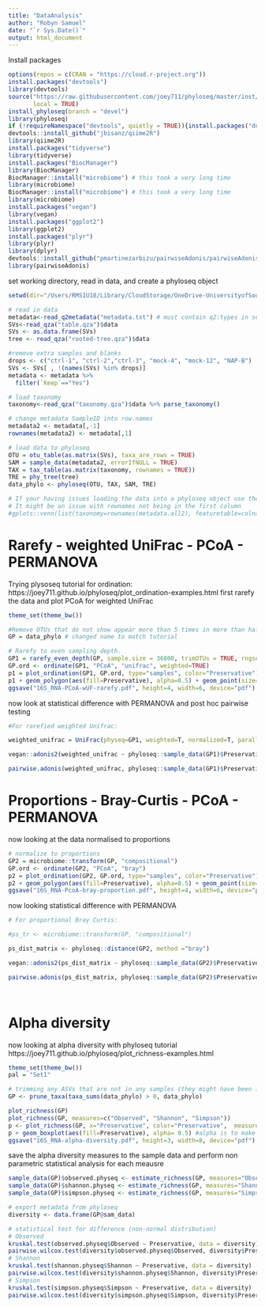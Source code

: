 ```yaml
---
title: "DataAnalysis"
author: "Robyn Samuel"
date: "`r Sys.Date()`"
output: html_document
---
```


Install packages
```r
options(repos = c(CRAN = "https://cloud.r-project.org"))
install.packages("devtools")
library(devtools)
source("https://raw.githubusercontent.com/joey711/phyloseq/master/inst/scripts/installer.R",
       local = TRUE)
install_phyloseq(branch = "devel")
library(phyloseq)
if (!requireNamespace("devtools", quietly = TRUE)){install.packages("devtools")}
devtools::install_github("jbisanz/qiime2R")
library(qiime2R)
install.packages("tidyverse")
library(tidyverse)
install.packages("BiocManager")
library(BiocManager)
BiocManager::install("microbiome") # this took a very long time
library(microbiome)
BiocManager::install("microbiome") # this took a very long time
library(microbiome)
install.packages("vegan")
library(vegan)
install.packages("ggplot2")
library(ggplot2)
install.packages("plyr")
library(plyr)
library(dplyr)
devtools::install_github("pmartinezarbizu/pairwiseAdonis/pairwiseAdonis")
library(pairwiseAdonis)
```
set working directory, read in data, and create a phyloseq object
```r
setwd(dir="/Users/RMS1U18/Library/CloudStorage/OneDrive-UniversityofSouthampton/PhD/Preservatives/Bioinformatics/CLEAN/16S_RNA/")

# read in data
metadata<-read_q2metadata("metadata.txt") # must contain q2:types in second line
SVs<-read_qza("table.qza")$data
SVs <- as.data.frame(SVs)
tree <- read_qza("rooted-tree.qza")$data

#remove extra samples and blanks
drops <- c("ctrl-1", "ctrl-2","ctrl-3", "mock-4", "mock-12", "NAP-B") 
SVs <- SVs[ , !(names(SVs) %in% drops)]
metadata <- metadata %>% 
  filter(`Keep`=="Yes")

# load taxonomy
taxonomy<-read_qza("taxonomy.qza")$data %>% parse_taxonomy()

# change metadata SampleID into row.names
metadata2 <- metadata[,-1]
rownames(metadata2) <- metadata[,1]

# load data to phyloseq
OTU = otu_table(as.matrix(SVs), taxa_are_rows = TRUE)              
SAM = sample_data(metadata2, errorIfNULL = TRUE)                
TAX = tax_table(as.matrix(taxonomy, rownames = TRUE))
TRE = phy_tree(tree)
data_phylo <- phyloseq(OTU, TAX, SAM, TRE) 

# If your having issues loading the data into a phyloseq object use the following ven diagram to see if your sample names match the metadata.
# It might be an issue with rownames not being in the first column 
#gplots::venn(list(taxonomy=rownames(metadata.all2), featuretable=colnames(all.16S2)))
```
# Rarefy - weighted UniFrac - PCoA - PERMANOVA
Trying plysoseq tutorial for ordination: 
https://joey711.github.io/phyloseq/plot_ordination-examples.html
first rarefy the data and plot PCoA for weighted UniFrac
```r
theme_set(theme_bw())

#Remove OTUs that do not show appear more than 5 times in more than half the samples
GP = data_phylo # changed name to match tutorial

# Rarefy to even sampling depth.
GP1 = rarefy_even_depth(GP, sample.size = 36800, trimOTUs = TRUE, rngseed = TRUE) #uses default rngseed of 711
GP.ord <- ordinate(GP1, "PCoA", "unifrac", weighted=TRUE) 
p1 = plot_ordination(GP1, GP.ord, type="samples", color="Preservative") 
p1 + geom_polygon(aes(fill=Preservative), alpha=0.5) + geom_point(size=5) + ggtitle("16S_RNA")
ggsave("16S_RNA-PCoA-wUF-rarefy.pdf", height=4, width=6, device="pdf") # save a PDF 4 inches by 8 inches
```
now look at statistical difference with PERMANOVA and post hoc pairwise testing
```r
#For rarefied weighted Unifrac:

weighted_unifrac = UniFrac(physeq=GP1, weighted=T, normalized=T, parallel=T, fast=T)

vegan::adonis2(weighted_unifrac ~ phyloseq::sample_data(GP1)$Preservative)

pairwise.adonis(weighted_unifrac, phyloseq::sample_data(GP1)$Preservative)
```

# Proportions - Bray-Curtis - PCoA - PERMANOVA
now looking at the data normalised to proportions
```r
# normalize to proportions
GP2 = microbiome::transform(GP, "compositional")
GP.ord <- ordinate(GP2, "PCoA", "bray")
p2 = plot_ordination(GP2, GP.ord, type="samples", color="Preservative") 
p2 + geom_polygon(aes(fill=Preservative), alpha=0.5) + geom_point(size=5) + ggtitle("16S_RNA")
ggsave("16S_RNA-PcoA-bray-proportion.pdf", height=4, width=6, device="pdf") # save a PDF 4 inches by 8 inches
```
now looking statistical difference with PERMANOVA
```r

# For proportional Bray Curtis:

#ps_tr <- microbiome::transform(GP, "compositional")

ps_dist_matrix <- phyloseq::distance(GP2, method ="bray")

vegan::adonis2(ps_dist_matrix ~ phyloseq::sample_data(GP2)$Preservative)

pairwise.adonis(ps_dist_matrix, phyloseq::sample_data(GP2)$Preservative)




```
# Alpha diversity
now looking at alpha diversity with phyloseq tutorial https://joey711.github.io/phyloseq/plot_richness-examples.html
```r
theme_set(theme_bw())
pal = "Set1"

# trimming any ASVs that are not in any samples (they might have been in blanks or any other samples that wer removed)
GP <- prune_taxa(taxa_sums(data_phylo) > 0, data_phylo)

plot_richness(GP)
plot_richness(GP, measures=c("Observed", "Shannon", "Simpson"))
p <- plot_richness(GP, x="Preservative", color="Preservative",  measures=c("Observed", "Shannon", "Simpson"))
p + geom_boxplot(aes(fill=Preservative), alpha= 0.5) #alpha is to make the fill 50% transparent
ggsave("16S_RNA-alpha-diversity.pdf", height=3, width=8, device="pdf") # save a PDF 4 inches by 8 inches
```

save the alpha diversity measures to the sample data and perform non parametric statistical analysis for each meausre
```r
sample_data(GP)$observed.physeq <- estimate_richness(GP, measures="Observed")
sample_data(GP)$shannon.physeq <- estimate_richness(GP, measures="Shannon")
sample_data(GP)$simpson.physeq <- estimate_richness(GP, measures="Simpson")

# export metadata from phyloseq
diversity <- data.frame(GP@sam_data)

# statistical test for difference (non-normal distribution)
# Observed
kruskal.test(observed.physeq$Observed ~ Preservative, data = diversity)
pairwise.wilcox.test(diversity$observed.physeq$Observed, diversity$Preservative, p.adjust.method="fdr")
# Shannon
kruskal.test(shannon.physeq$Shannon ~ Preservative, data = diversity)
pairwise.wilcox.test(diversity$shannon.physeq$Shannon, diversity$Preservative, p.adjust.method="fdr")
# Simpson
kruskal.test(simpson.physeq$Simpson ~ Preservative, data = diversity)
pairwise.wilcox.test(diversity$simpson.physeq$Simpson, diversity$Preservative, p.adjust.method="fdr")

```

